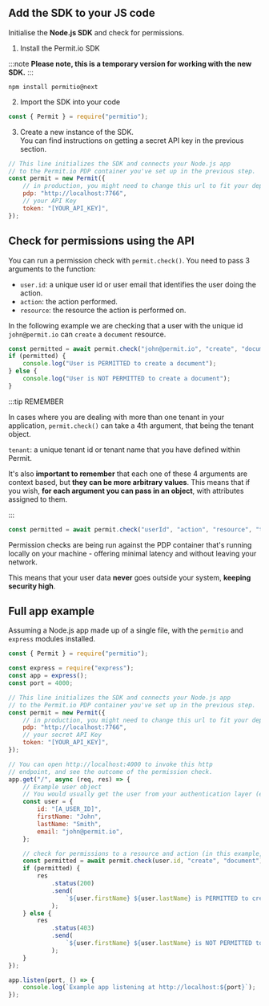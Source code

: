 ## Add the SDK to your JS code

Initialise the **Node.js SDK** and check for permissions.

1. Install the Permit.io SDK

:::note
**Please note, this is a temporary version for working with the new SDK.**
:::

```
npm install permitio@next
```

2. Import the SDK into your code

```js
const { Permit } = require("permitio");
```

3. Create a new instance of the SDK. <br/>
   You can find instructions on getting a secret API key in the previous section.

```js
// This line initializes the SDK and connects your Node.js app
// to the Permit.io PDP container you've set up in the previous step.
const permit = new Permit({
	// in production, you might need to change this url to fit your deployment
	pdp: "http://localhost:7766",
	// your API Key
	token: "[YOUR_API_KEY]",
});
```

## Check for permissions using the API

You can run a permission check with `permit.check()`. You need to pass 3 arguments to the function:

- `user.id`: a unique user id or user email that identifies the user doing the action.
- `action`: the action performed.
- `resource`: the resource the action is performed on.

In the following example we are checking that a user with the unique id `john@permit.io` can `create` a `document` resource.

```js
const permitted = await permit.check("john@permit.io", "create", "document");
if (permitted) {
	console.log("User is PERMITTED to create a document");
} else {
	console.log("User is NOT PERMITTED to create a document");
}
```

:::tip REMEMBER

In cases where you are dealing with more than one tenant in your application, `permit.check()` can take a 4th argument, that being
the tenant object.

`tenant`: a unique tenant id or tenant name that you have defined within Permit.

It's also **important to remember** that each one of these 4 arguments are context based, but **they can be more arbitrary values**.
This means that if you wish, **for each argument you can pass in an object**, with attributes assigned to them.

:::

```js
const permitted = await permit.check("userId", "action", "resource", "tenant");
```

Permission checks are being run against the PDP container that's running locally on your machine - offering
minimal latency and without leaving your network.

This means that your user data **never** goes outside your system, **keeping security high**.

## Full app example

Assuming a Node.js app made up of a single file, with the `permitio` and `express` modules installed.

```js
const { Permit } = require("permitio");

const express = require("express");
const app = express();
const port = 4000;

// This line initializes the SDK and connects your Node.js app
// to the Permit.io PDP container you've set up in the previous step.
const permit = new Permit({
	// in production, you might need to change this url to fit your deployment
	pdp: "http://localhost:7766",
	// your secret API Key
	token: "[YOUR_API_KEY]",
});

// You can open http://localhost:4000 to invoke this http
// endpoint, and see the outcome of the permission check.
app.get("/", async (req, res) => {
	// Example user object
	// You would usually get the user from your authentication layer (e.g. Auth0, Cognito, etc) via a JWT token or a database.
	const user = {
		id: "[A_USER_ID]",
		firstName: "John",
		lastName: "Smith",
		email: "john@permit.io",
	};

	// check for permissions to a resource and action (in this example, create a document)
	const permitted = await permit.check(user.id, "create", "document");
	if (permitted) {
		res
			.status(200)
			.send(
				`${user.firstName} ${user.lastName} is PERMITTED to create document!`
			);
	} else {
		res
			.status(403)
			.send(
				`${user.firstName} ${user.lastName} is NOT PERMITTED to create document!`
			);
	}
});

app.listen(port, () => {
	console.log(`Example app listening at http://localhost:${port}`);
});
```
